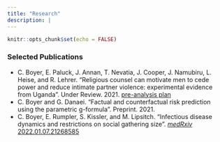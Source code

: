 ```yaml
---
title: "Research"
description: |
---
```


```r
knitr::opts_chunk$set(echo = FALSE)
```

### Selected Publications

- C. Boyer, E. Paluck, J. Annan, T. Nevatia, J. Cooper, J. Namubiru, L. Heise, and R. Lehrer. "Religious counsel can motivate men to cede power and reduce intimate partner violence: experimental evidence from Uganda". Under Review. 2021. [pre-analysis plan](https://www.socialscienceregistry.org/trials/3994/history/43131)
- C. Boyer and G. Danaei. "Factual and counterfactual risk prediction using the parametric g-formula". Preprint. 2021.
- C. Boyer, E. Rumpler, S. Kissler, and M. Lipsitch. "Infectious disease dynamics and restrictions on social gathering size". [*medRxiv* 2022.01.07.21268585](https://www.medrxiv.org/content/10.1101/2022.01.07.21268585v1)





